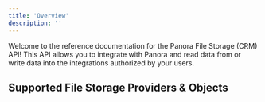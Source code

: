 ```yaml
---
title: 'Overview'
description: ''
---
```


Welcome to the reference documentation for the Panora File Storage (CRM) API! This API allows you to integrate with Panora and read data from or write data into the integrations authorized by your users.

## Supported File Storage Providers & Objects
<filestorageCatalog />